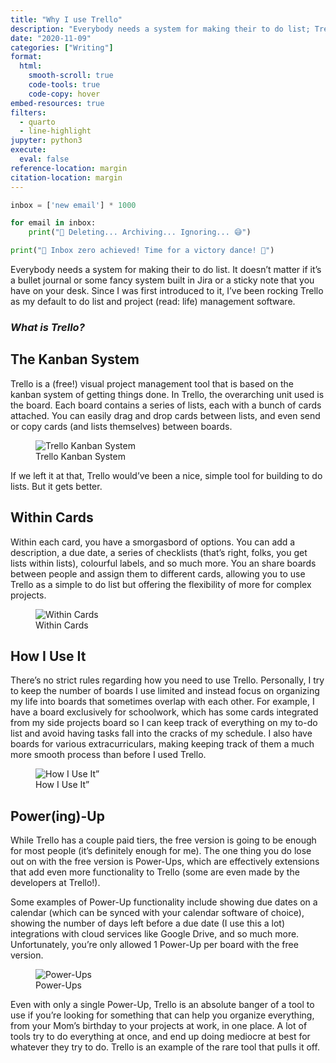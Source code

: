 ```yaml
---
title: "Why I use Trello"
description: "Everybody needs a system for making their to do list; Trello is mine."
date: "2020-11-09"
categories: ["Writing"]
format:
  html:
    smooth-scroll: true
    code-tools: true
    code-copy: hover
embed-resources: true
filters:
  - quarto
  - line-highlight
jupyter: python3
execute:
  eval: false
reference-location: margin
citation-location: margin
---
```


::: {.column-margin}

```python
inbox = ['new email'] * 1000

for email in inbox:
    print("📧 Deleting... Archiving... Ignoring... 😅")

print("🎉 Inbox zero achieved! Time for a victory dance! 💃")
```

:::

Everybody needs a system for making their to do list. It doesn't matter if it's a bullet journal or some fancy system built in Jira or a sticky note that you have on your desk. Since I was first introduced to it, I’ve been rocking Trello as my default to do list and project (read: life) management software.

### *What is Trello?*

## The Kanban System

Trello is a (free!) visual project management tool that is based on the kanban system of getting things done. In Trello, the overarching unit used is the board. Each board contains a series of lists, each  with a bunch of cards attached. You can easily drag and drop cards between lists, and even send or copy cards (and lists themselves) between boards.

![Trello Kanban System](1_trello_drag_drop.gif)

If we left it at that, Trello would've been a nice, simple tool for building to do lists. But it gets better.

## Within Cards

Within each card, you have a smorgasbord of options. You can add a description, a due date, a series of checklists (that’s right, folks, you get lists within lists), colourful labels, and so much more. You  an share boards between people and assign them to different cards, allowing you to use Trello as a simple to do list but offering the flexibility of more for complex projects.

![Within Cards](2_within_cards.gif)

## How I Use It

There’s no strict rules regarding how you need to use Trello. Personally, I try to keep the number of boards I use limited and instead focus on organizing my life into boards that sometimes overlap with each other. For example, I have a board exclusively for schoolwork, which has some cards integrated from my side projects board so I can keep track of everything on my to-do list and avoid having tasks fall into the cracks of my schedule. I also have boards for various extracurriculars, making keeping track of them a much more smooth process than before I used Trello.

![How I Use It"](3_how_i_use_it.png)

## Power(ing)-Up

While Trello has a couple paid tiers, the free version is going to be enough for most people (it's definitely enough for me). The one thing you do lose out on with the free version is Power-Ups, which are effectively extensions that add even more functionality to Trello (some are even made by the developers at Trello!).

Some examples of Power-Up functionality include showing due dates on a calendar (which can be synced with your calendar software of choice), showing the number of days left before a due date (I use this a lot) integrations with cloud services like Google Drive, and so much more. Unfortunately, you’re only allowed 1 Power-Up per board with the free version.

![Power-Ups](4_power_ups.gif)

Even with only a single Power-Up, Trello is an absolute banger of a tool to use if you’re looking for something that can help you organize everything, from your Mom’s birthday to your projects at work, in one place. A lot of tools try to do everything at once, and end up doing mediocre at best for whatever they try to do. Trello is an example of the rare tool that pulls it off.